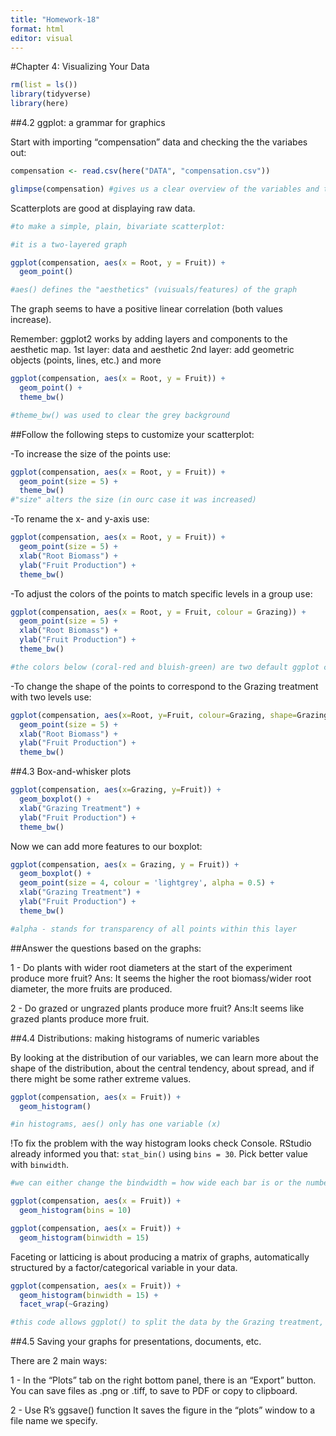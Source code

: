 ```yaml
---
title: "Homework-18"
format: html
editor: visual
---
```


#Chapter 4: Visualizing Your Data

```r
rm(list = ls())
library(tidyverse)
library(here)
```

##4.2 ggplot: a grammar for graphics

Start with importing "compensation" data and checking the the variabes out:

```r
compensation <- read.csv(here("DATA", "compensation.csv"))
```

```r
glimpse(compensation) #gives us a clear overview of the variables and the type of data that we have
```

Scatterplots are good at displaying raw data.

```r
#to make a simple, plain, bivariate scatterplot:

#it is a two-layered graph

ggplot(compensation, aes(x = Root, y = Fruit)) +
  geom_point()

#aes() defines the "aesthetics" (vuisuals/features) of the graph
```

The graph seems to have a positive linear correlation (both values increase).

Remember: ggplot2 works by adding layers and components to the aesthetic map. 1st layer: data and aesthetic 2nd layer: add geometric objects (points, lines, etc.) and more

```r
ggplot(compensation, aes(x = Root, y = Fruit)) +
  geom_point() +
  theme_bw()

#theme_bw() was used to clear the grey background

```

##Follow the following steps to customize your scatterplot:

-To increase the size of the points use:

```r
ggplot(compensation, aes(x = Root, y = Fruit)) +
  geom_point(size = 5) +
  theme_bw()
#"size" alters the size (in ourc case it was increased)
```

-To rename the x- and y-axis use:

```r
ggplot(compensation, aes(x = Root, y = Fruit)) +
  geom_point(size = 5) +
  xlab("Root Biomass") +
  ylab("Fruit Production") +
  theme_bw()
```

-To adjust the colors of the points to match specific levels in a group use:

```r
ggplot(compensation, aes(x = Root, y = Fruit, colour = Grazing)) +
  geom_point(size = 5) +
  xlab("Root Biomass") +
  ylab("Fruit Production") +
  theme_bw()

#the colors below (coral-red and bluish-green) are two default ggplot colors
```

-To change the shape of the points to correspond to the Grazing treatment with two levels use:

```r
ggplot(compensation, aes(x=Root, y=Fruit, colour=Grazing, shape=Grazing)) +
  geom_point(size = 5) +
  xlab("Root Biomass") +
  ylab("Fruit Production") +
  theme_bw()
```

##4.3 Box-and-whisker plots

```r
ggplot(compensation, aes(x=Grazing, y=Fruit)) +
  geom_boxplot() +
  xlab("Grazing Treatment") +
  ylab("Fruit Production") +
  theme_bw()
```

Now we can add more features to our boxplot:

```r
ggplot(compensation, aes(x = Grazing, y = Fruit)) +
  geom_boxplot() +
  geom_point(size = 4, colour = 'lightgrey', alpha = 0.5) +
  xlab("Grazing Treatment") +
  ylab("Fruit Production") +
  theme_bw()

#alpha - stands for transparency of all points within this layer
```

##Answer the questions based on the graphs:

1 - Do plants with wider root diameters at the start of the experiment produce more fruit? Ans: It seems the higher the root biomass/wider root diameter, the more fruits are produced.

2 - Do grazed or ungrazed plants produce more fruit? Ans:It seems like grazed plants produce more fruit.

##4.4 Distributions: making histograms of numeric variables

By looking at the distribution of our variables, we can learn more about the shape of the distribution, about the central tendency, about spread, and if there might be some rather extreme values.

```r
ggplot(compensation, aes(x = Fruit)) +
  geom_histogram()

#in histograms, aes() only has one variable (x) 
```

!To fix the problem with the way histogram looks check Console. RStudio already informed you that: `stat_bin()` using `bins = 30`. Pick better value with `binwidth`.

```r
#we can either change the bindwidth = how wide each bar is or the number of bins. Both produce roughly the same view of the data. 

ggplot(compensation, aes(x = Fruit)) +
  geom_histogram(bins = 10)

```

```r
ggplot(compensation, aes(x = Fruit)) +
  geom_histogram(binwidth = 15) 
```

Faceting or latticing is about producing a matrix of graphs, automatically structured by a factor/categorical variable in your data.

```r
ggplot(compensation, aes(x = Fruit)) +
  geom_histogram(binwidth = 15) +
  facet_wrap(~Grazing)

#this code allows ggplot() to split the data by the Grazing treatment, providing 2 histograms with one code
```
##4.5 Saving your graphs for presentations, documents, etc.

There are 2 main ways:

1 - In the "Plots" tab on the right bottom panel, there is an "Export" button. You can save files as .png or .tiff, to save to PDF or copy to clipboard. 

2 - Use R's ggsave() function
It saves the figure in the "plots" window to a file name we specify. 

